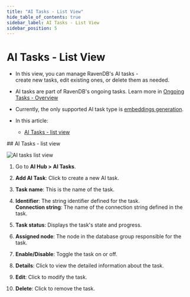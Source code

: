 ```yaml
---
title: "AI Tasks - List View"
hide_table_of_contents: true
sidebar_label: AI Tasks - List View
sidebar_position: 5
---
```



# AI Tasks - List View
<Admonition type="note" title="">

* In this view, you can manage RavenDB's AI tasks -  
  create new tasks, edit existing ones, or delete them as needed.

* AI tasks are part of RavenDB's ongoing tasks. Learn more in [Ongoing Tasks - Overview](../studio/database/tasks/ongoing-tasks/general-info.mdx)

* Currently, the only supported AI task type is [embeddings generation](../ai-integration/generating-embeddings/overview.mdx).
* In this article:
  * [AI Tasks - list view](../ai-integration/ai-tasks-list-view.mdx#ai-tasks---list-view)

</Admonition>
## AI Tasks - list view

![AI tasks list view](./assets/ai-tasks-list-view.png)

1. Go to **AI Hub &gt; AI Tasks**.

2. **Add AI Task**: Click to create a new AI task.

3. **Task name**: This is the name of the task.

4. **Identifier**: The string identifier defined for the task.  
   **Connection string**: The name of the connection string defined in the task.

5. **Task status**: Displays the task's state and progress.

6. **Assigned node**: The node in the database group responsible for the task.

7. **Enable/Disable**: Toggle the task on or off.

8. **Details**: Click to view the detailed information about the task.

9. **Edit**: Click to modify the task.

10. **Delete**: Click to remove the task.



